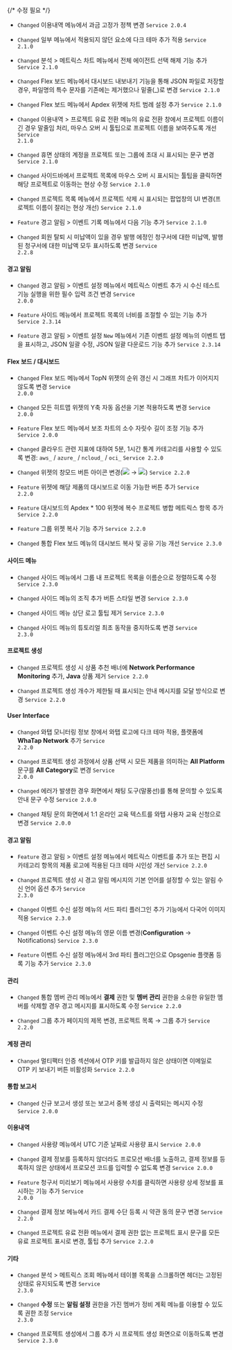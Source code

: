{/* 수정 필요 */}

- <code class="Changed">Changed</code> <span class="uitext">이용내역</span> 메뉴에서 과금 고정가 정책 변경 <code class='changelog-service'>Service 2.0.4​</code>

- <code class="Changed">Changed</code> 일부 메뉴에서 적용되지 않던 요소에 다크 테마 추가 적용 <code class='changelog-service'>Service 2.1.0​</code>

- <code class="Changed">Changed</code> <span class="uitext">분석</span> &gt; <span class="uitext">메트릭스 차트</span> 메뉴에서 전체 에이전트 선택 해제 기능 추가 <code class='changelog-service'>Service 2.1.0​</code>

- <code class="Changed">Changed</code> <span class="uitext">Flex 보드</span> 메뉴에서 대시보드 내보내기 기능을 통해 JSON 파일로 저장할 경우, 파일명의 특수 문자를 기존에는 제거했으나 밑줄(_)로 변경 <code class='changelog-service'>Service 2.1.0​</code>

- <code class="Changed">Changed</code> <span class="uitext">Flex 보드</span> 메뉴에서 <span class="uitext">Apdex</span> 위젯에 차트 범례 설정 추가 <code class='changelog-service'>Service 2.1.0​</code>

- <code class="Changed">Changed</code> <span class="uitext">이용내역</span> &gt; <span class="uitext">프로젝트 유료 전환</span> 메뉴의 <span class="uitext">유료 전환</span> 창에서 프로젝트 이름이 긴 경우 말줄임 처리, 마우스 오버 시 툴팁으로 프로젝트 이름을 보여주도록 개선 <code class='changelog-service'>Service 2.1.0​</code>

- <code class="Changed">Changed</code> 휴면 상태의 계정을 프로젝트 또는 그룹에 초대 시 표시되는 문구 변경 <code class='changelog-service'>Service 2.1.0​</code>

- <code class="Changed">Changed</code> 사이드바에서 프로젝트 목록에 마우스 오버 시 표시되는 툴팁을 클릭하면 해당 프로젝트로 이동하는 현상 수정 <code class='changelog-service'>Service 2.1.0​</code>

- <code class="Changed">Changed</code> <span class="uitext">프로젝트 목록</span> 메뉴에서 프로젝트 삭제 시 표시되는 팝업창의 UI 변경(프로젝트 이름이 잘리는 현상 개선) <code class='changelog-service'>Service 2.1.0​</code>

- <code class="Feature">Feature</code> <span class="uitext">경고 알림</span> &gt; <span class="uitext">이벤트 기록</span> 메뉴에서 다음 기능 추가 <code class='changelog-service'>Service 2.1.0​</code>

- <code class="Changed">Changed</code> 회원 탈퇴 시 미납액이 있을 경우 발행 에정인 청구서에 대한 미납액, 발행된 청구서에 대한 미납액 모두 표시하도록 변경 <code class='changelog-service'>Service 2.2.8​</code>

#### 경고 알림​

- <code class="Changed">Changed</code> <span class="uitext">경고 알림</span> &gt; <span class="uitext">이벤트 설정</span> 메뉴에서 메트릭스 이벤트 추가 시 <span class="uitext">수신 테스트</span> 기능 실행을 위한 필수 입력 조건 변경 <code class='changelog-service'>Service 2.0.0​</code>

- <code class="Feature">Feature</code> 사이드 메뉴에서 프로젝트 목록의 너비를 조절할 수 있는 기능 추가 <code class='changelog-service'>Service 2.3.14​</code>

- <code class="Feature">Feature</code> <span class="uitext">경고 알림</span> &gt; <span class="uitext">이벤트 설정</span> <code class="newfunc">New</code> 메뉴에서 기존 이벤트 설정 메뉴의 이벤트 탭을 표시하고, <span class="uitext">JSON 일괄 수정</span>, <span class="uitext">JSON 일괄 다운로드</span> 기능 추가 <code class='changelog-service'>Service 2.3.14​</code>

#### Flex 보드 / 대시보드​

- <code class="Changed">Changed</code> <span class="uitext">Flex 보드</span> 메뉴에서 TopN 위젯의 순위 갱신 시 그래프 차트가 이어지지 않도록 변경 <code class='changelog-service'>Service 2.0.0​</code>

- <code class="Changed">Changed</code> 모든 <span class="uitext">히트맵</span> 위젯의 <span class="uitext">Y축 자동</span> 옵션을 기본 적용하도록 변경 <code class='changelog-service'>Service 2.0.0​</code>

- <code class="Feature">Feature</code> <span class="uitext">Flex 보드</span> 메뉴에서 보조 차트의 소수 자릿수 길이 조정 기능 추가 <code class='changelog-service'>Service 2.0.0​</code>

- <code class="Changed">Changed</code> 클라우드 관련 지표에 대하여 5분, 1시간 통계 카테고리를 사용할 수 있도록 변경: <code>aws_</code> / <code>azure_</code> / <code>ncloud_</code> / <code>oci_</code> <code class='changelog-service'>Service 2.2.0​</code>

- <code class="Changed">Changed</code> 위젯의 창모드 버튼 아이콘 변경(<img loading="lazy" src="/img/ico-export.svg" class="ico" width="auto" height="auto"></img> → <img loading="lazy" src="/img/ic-popup.svg" class="ico" width="auto" height="auto"></img>) <code class='changelog-service'>Service 2.2.0​</code>

- <code class="Feature">Feature</code> 위젯에 해당 제품의 대시보드로 이동 가능한 버튼 추가 <code class='changelog-service'>Service 2.2.0​</code>

- <code class="Feature">Feature</code> 대시보드의 Apdex * 100 위젯에 <span class="uitext">복수 프로젝트 병합</span> 메트릭스 항목 추가 <code class='changelog-service'>Service 2.2.0​</code>

- <code class="Feature">Feature</code> 그룹 위젯 복사 기능 추가 <code class='changelog-service'>Service 2.2.0​</code>

- <code class="Changed">Changed</code> <span class="uitext">통합 Flex 보드</span> 메뉴의 대시보드 복사 및 공유 기능 개선 <code class='changelog-service'>Service 2.3.0​</code>

#### 사이드 메뉴​

- <code class="Changed">Changed</code> 사이드 메뉴에서 그룹 내 프로젝트 목록을 이름순으로 정렬하도록 수정 <code class='changelog-service'>Service 2.3.0​</code>

- <code class="Changed">Changed</code> 사이드 메뉴의 <span class="uitext">조직</span> 추가 버튼 스타일 변경 <code class='changelog-service'>Service 2.3.0​</code>

- <code class="Changed">Changed</code> 사이드 메뉴 상단 로고 툴팁 제거 <code class='changelog-service'>Service 2.3.0​</code>

- <code class="Changed">Changed</code> 사이드 메뉴의 튜토리얼 최초 동작을 중지하도록 변경 <code class='changelog-service'>Service 2.3.0​</code>

#### 프로젝트 생성​

- <code class="Changed">Changed</code> 프로젝트 생성 시 상품 추천 배너에 <b>Network Performance Monitoring</b> 추가, <b>Java</b> 상품 제거 <code class='changelog-service'>Service 2.2.0​</code>

- <code class="Changed">Changed</code> 프로젝트 생성 개수가 제한될 때 표시되는 안내 메시지를 모달 방식으로 변경 <code class='changelog-service'>Service 2.2.0​</code>

#### User Interface​

- <code class="Changed">Changed</code> <span class="uitext">와탭 모니터링 정보</span> 창에서 와탭 로고에 다크 테마 적용, 플랫폼에 <b>WhaTap Network</b> 추가 <code class='changelog-service'>Service 2.2.0​</code>

- <code class="Changed">Changed</code> 프로젝트 생성 과정에서 상품 선택 시 모든 제품을 의미하는 <b>All Platform</b> 문구를 <b>All Category</b>로 변경 <code class='changelog-service'>Service 2.0.0​</code>

- <code class="Changed">Changed</code> 에러가 발생한 경우 화면에서 채팅 도구(말풍선)를 통해 문의할 수 있도록 안내 문구 수정 <code class='changelog-service'>Service 2.0.0​</code>

- <code class="Changed">Changed</code> 채팅 문의 화면에서 <span class="b500">1:1 온라인 교육</span> 텍스트를 <span class="uitext">와탭 사용자 교육 신청</span>으로 변경 <code class='changelog-service'>Service 2.0.0​</code>

#### 경고 알림​

- <code class="Feature">Feature</code> <span class="uitext">경고 알림</span> &gt; <span class="uitext">이벤트 설정</span> 메뉴에서 메트릭스 이벤트를 추가 또는 편집 시 <span class="uitext">카테고리</span> 항목의 제품 로고에 적용된 다크 테마 시인성 개선 <code class='changelog-service'>Service 2.2.0​</code>

- <code class="Changed">Changed</code> 프로젝트 생성 시 경고 알림 메시지의 기본 언어를 설정할 수 있는 <span class="uitext">알림 수신 언어</span> 옵션 추가 <code class='changelog-service'>Service 2.3.0​</code>

- <code class="Changed">Changed</code> <span class="uitext">이벤트 수신 설정</span> 메뉴의 <span class="uitext">서드 파티 플러그인 추가</span> 기능에서 다국어 이미지 적용 <code class='changelog-service'>Service 2.3.0​</code>

- <code class="Changed">Changed</code> <span class="uitext">이벤트 수신 설정</span> 메뉴의 영문 이름 변경(<b>Configuration</b> → <span class="uitext">Notifications</span>) <code class='changelog-service'>Service 2.3.0​</code>

- <code class="Feature">Feature</code> <span class="uitext">이벤트 수신 설정</span> 메뉴에서 3rd 파티 플러그인으로 Opsgenie 플랫폼 등록 기능 추가 <code class='changelog-service'>Service 2.3.0​</code>

#### 관리​

- <code class="Changed">Changed</code> <span class="uitext">통합 멤버 관리</span> 메뉴에서 <b>결제</b> 권한 및 <b>멤버 관리</b> 권한을 소유한 유일한 멤버를 삭제할 경우 경고 메시지를 표시하도록 수정 <code class='changelog-service'>Service 2.2.0​</code>

- <code class="Changed">Changed</code> <span class="uitext">그룹 추가</span> 페이지의 제목 변경, <span class="b500">프로젝트 목록</span> → <span class="uitext">그룹 추가</span> <code class='changelog-service'>Service 2.2.0​</code>

#### 계정 관리​

- <code class="Changed">Changed</code> <span class="uitext">멀티팩터 인증</span> 섹션에서 OTP 키를 발급하지 않은 상태이면 <span class="uitext">이메일로 OTP 키 보내기</span> 버튼 비활성화 <code class='changelog-service'>Service 2.2.0​</code>

#### 통합 보고서​

- <code class="Changed">Changed</code> 신규 보고서 생성 또는 보고서 중복 생성 시 출력되는 메시지 수정 <code class='changelog-service'>Service 2.0.0​</code>

#### 이용내역​

- <code class="Changed">Changed</code> <span class="uitext">사용량</span> 메뉴에서 UTC 기준 날짜로 사용량 표시 <code class='changelog-service'>Service 2.0.0​</code>

- <code class="Changed">Changed</code> 결제 정보를 등록하지 않더라도 프로모션 배너를 노출하고, 결제 정보를 등록하지 않은 상태에서 프로모션 코드를 입력할 수 없도록 변경 <code class='changelog-service'>Service 2.0.0​</code>

- <code class="Feature">Feature</code> <span class="uitext">청구서 미리보기</span> 메뉴에서 사용량 수치를 클릭하면 사용량 상세 정보를 표시하는 기능 추가 <code class='changelog-service'>Service 2.0.0​</code>

- <code class="Changed">Changed</code> <span class="uitext">결제 정보</span> 메뉴에서 카드 결제 수단 등록 시 약관 동의 문구 변경 <code class='changelog-service'>Service 2.2.0​</code>

- <code class="Changed">Changed</code> <span class="uitext">프로젝트 유료 전환</span> 메뉴에서 <span class="b500">결제 권한 없는 프로젝트 표시</span> 문구를 <span class="uitext">모든 유료 프로젝트 표시</span>로 변경, 툴팁 추가 <code class='changelog-service'>Service 2.2.0​</code>

#### 기타​

- <code class="Changed">Changed</code> <span class="uitext">분석</span> &gt; <span class="uitext">메트릭스 조회</span> 메뉴에서 테이블 목록을 스크롤하면 헤더는 고정된 상태로 유지되도록 변경 <code class='changelog-service'>Service 2.3.0​</code>

- <code class="Changed">Changed</code> <b>수정</b> 또는 <b>알림 설정</b> 권한을 가진 멤버가 <span class="uitext">정비 계획</span> 메뉴를 이용할 수 있도록 권한 조정 <code class='changelog-service'>Service 2.3.0​</code>

- <code class="Changed">Changed</code> 프로젝트 생성에서 그룹 추가 시 프로젝트 생성 화면으로 이동하도록 변경 <code class='changelog-service'>Service 2.3.0​</code>

